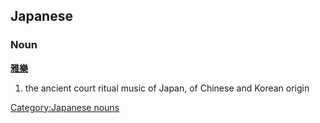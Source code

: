==Japanese==
{{wikipedia|Gagaku}}
===Noun===
'''[[雅樂]]'''
#the ancient court ritual music of Japan, of Chinese and Korean origin

[[Category:Japanese nouns]]

{{ja-attention}}